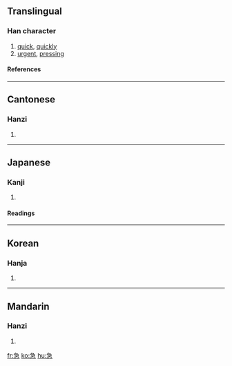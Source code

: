 ==Translingual==
===Han character===
{{Han char|rn=61|rad=心|as=05|sn=9|four=2733<sub>7</sub>|canj=弓一心 (NMP), 弓尸心 (NSP)}}
# [[quick]], [[quickly]]
# [[urgent]], [[pressing]]
====References====
{{Han ref|kx=0381.210|dkj=10475|dj=0710.060|hdz=42281.080|uh=6025|ud=24613|bh=ABE6|bd=44006}}
----
==Cantonese==
===Hanzi===
{{yue-hanzi|jyut=|y=gap1}}
# {{defn|Cantonese}}
----
==Japanese==
===Kanji===
{{ja-kanji|grade=|rs=心05}}
# {{defn|Japanese}} 
====Readings====
{{ja-readings|on=[[きゅう]] (kyū)|kun=[[いそぐ]] (isogu)}}
----
==Korean==
===Hanja===
{{ko-hanja|hangeul=급|eumhun=|rv=geup|mr=kŭp|y=kup}}
# {{defn|Korean}}
----
==Mandarin==
===Hanzi===
{{cmn-hanzi|pin=[[jí]] (ji2)|wg=chi<sup>2</sup>}}
# {{defn|Mandarin}}

[[fr:急]]
[[ko:急]]
[[hu:急]]